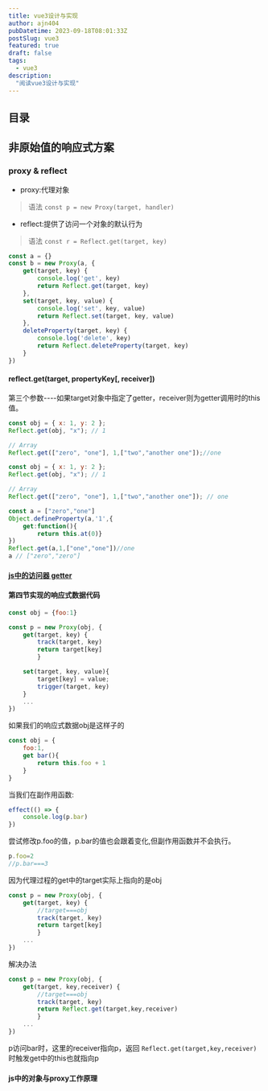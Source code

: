```yaml
---
title: vue3设计与实现
author: ajn404
pubDatetime: 2023-09-18T08:01:33Z
postSlug: vue3
featured: true
draft: false
tags:
  - vue3
description:
  "阅读vue3设计与实现"
---
```


## 目录

## 非原始值的响应式方案

### proxy & reflect

- proxy:代理对象
> 语法 `const p = new Proxy(target, handler)`

- reflect:提供了访问一个对象的默认行为
> 语法 `const r = Reflect.get(target, key)`

```js
const a = {}
const b = new Proxy(a, {
    get(target, key) {
        console.log('get', key)
        return Reflect.get(target, key)
    },
    set(target, key, value) {
        console.log('set', key, value)
        return Reflect.set(target, key, value)
    },
    deleteProperty(target, key) {
        console.log('delete', key)
        return Reflect.deleteProperty(target, key)
    }
})
```

#### reflect.get(target, propertyKey[, receiver])

第三个参数----如果target对象中指定了getter，receiver则为getter调用时的this值。


```js
const obj = { x: 1, y: 2 };
Reflect.get(obj, "x"); // 1

// Array
Reflect.get(["zero", "one"], 1,["two","another one"]);//one
```


```js
const obj = { x: 1, y: 2 };
Reflect.get(obj, "x"); // 1

// Array
Reflect.get(["zero", "one"], 1,["two","another one"]); // one
```


```js
const a = ["zero","one"]    
Object.defineProperty(a,'1',{
    get:function(){
        return this.at(0)}
})
Reflect.get(a,1,["one","one"])//one
a // ["zero","zero"]
```


#### [js中的访问器 getter](https://developer.mozilla.org/zh-CN/docs/Web/JavaScript/Reference/Functions/get)


#### 第四节实现的响应式数据代码

```js
const obj = {foo:1}

const p = new Proxy(obj, {
    get(target, key) {
        track(target, key)
        return target[key]
        }

    set(target, key, value){
        target[key] = value;
        trigger(target, key)
    }
    ...
})
```

如果我们的响应式数据obj是这样子的

```js
const obj = {
    foo:1,
    get bar(){
        return this.foo + 1
    }
}
```

当我们在副作用函数:
```js
effect(() => {
    console.log(p.bar)
})
```

尝试修改p.foo的值，p.bar的值也会跟着变化,但副作用函数并不会执行。
```js
p.foo=2
//p.bar===3
```

因为代理过程的get中的target实际上指向的是obj

```js
const p = new Proxy(obj, {
    get(target, key) {
        //target===obj
        track(target, key)
        return target[key]
        }
    ...
})
```

解决办法

```js
const p = new Proxy(obj, {
    get(target, key,receiver) {
        //target===obj
        track(target, key)
        return Reflect.get(target,key,receiver)
        }
    ...
})
```

p访问bar时，这里的receiver指向p，返回 `Reflect.get(target,key,receiver)`时触发get中的this也就指向p

#### js中的对象与proxy工作原理
